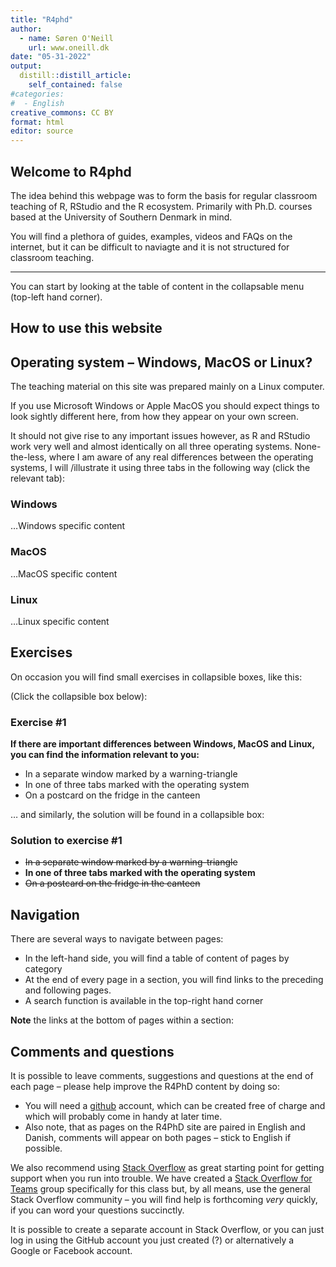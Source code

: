 ```yaml
---
title: "R4phd"
author:
  - name: Søren O'Neill
    url: www.oneill.dk
date: "05-31-2022"
output:
  distill::distill_article:
    self_contained: false
#categories:
#  - English
creative_commons: CC BY
format: html
editor: source
---
```


## Welcome to R4phd

The idea behind this webpage was to form the basis for regular classroom teaching of R, RStudio and the R ecosystem. Primarily with Ph.D. courses based at the University of Southern Denmark in mind.

You will find a plethora of guides, examples, videos and FAQs on the internet, but it can be difficult to naviagte and it is not structured for classroom teaching.

<hr>

You can start by looking at the table of content in the collapsable menu (top-left hand corner).

::: {.callout-note collapse=true}

## How to use this website

## Operating system -- Windows, MacOS or Linux?

The teaching material on this site was prepared mainly on a Linux computer.

If you use Microsoft Windows or Apple MacOS you should expect things to look sightly different here, from how they appear on your own screen.

It should not give rise to any important issues however, as R and RStudio work very well and almost identically on all three operating systems. None-the-less, where I am aware of any real differences between the operating systems, I will /illustrate it using three tabs in the following way (click the relevant tab):

::: panel-tabset

### Windows

...Windows specific content

### MacOS

...MacOS specific content

### Linux

...Linux specific content

::: 

## Exercises

On occasion you will find small exercises in collapsible boxes, like this:

(Click the collapsible box below):

:::{.callout-note collapse=true}

### Exercise #1

**If there are important differences between Windows, MacOS and Linux, you can find the information relevant to you:**

* In a separate window marked by a warning-triangle
* In one of three tabs marked with the operating system
* On a postcard on the fridge in the canteen

:::

... and similarly, the solution will be found in a collapsible box:

:::{.callout-note collapse=true}

### Solution to exercise #1

* ~~In a separate window marked by a warning-triangle~~
* **In one of three tabs marked with the operating system**
* ~~On a postcard on the fridge in the canteen~~

:::

## Navigation

There are several ways to navigate between pages:

* In the left-hand side, you will find a table of content of pages by category
* At the end of every page in a section, you will find links to the preceding and following pages.
* A search function is available in the top-right hand corner

**Note** the links at the bottom of pages within a section:



## Comments and questions

It is possible to leave comments, suggestions and questions at the end of each page -- please help improve the R4PhD content by doing so:

* You will need a [github](GitHub) account, which can be created free of charge and which will probably come in handy at later time.
* Also note, that as pages on the R4PhD site are paired in English and Danish, comments will appear on both pages -- stick to English if possible.

We also recommend using [Stack Overflow](https://stackoverflow.com/) as great starting point for getting support when you run into trouble. We have created a [Stack Overflow for Teams](https://stackoverflowteams.com/c/r4phd/questions) group specifically for this class but, by all means, use the general Stack Overflow community -- you will find help is forthcoming _very_ quickly, if you can word your questions succinctly.

It is possible to create a separate account in Stack Overflow, or you can just log in using the GitHub account you just created (?) or alternatively a Google or Facebook account.

:::

<script src="https://giscus.app/client.js"
        data-repo="sorenoneill/r4phd"
        data-repo-id="R_kgDOJ9etDQ"
        data-category="Announcements"
        data-category-id="DIC_kwDOJ9etDc4CYApF"
        data-mapping="pathname"
        data-strict="0"
        data-reactions-enabled="0"
        data-emit-metadata="0"
        data-input-position="bottom"
        data-theme="cobalt"
        data-lang="en"
        crossorigin="anonymous"
        async>
</script>
